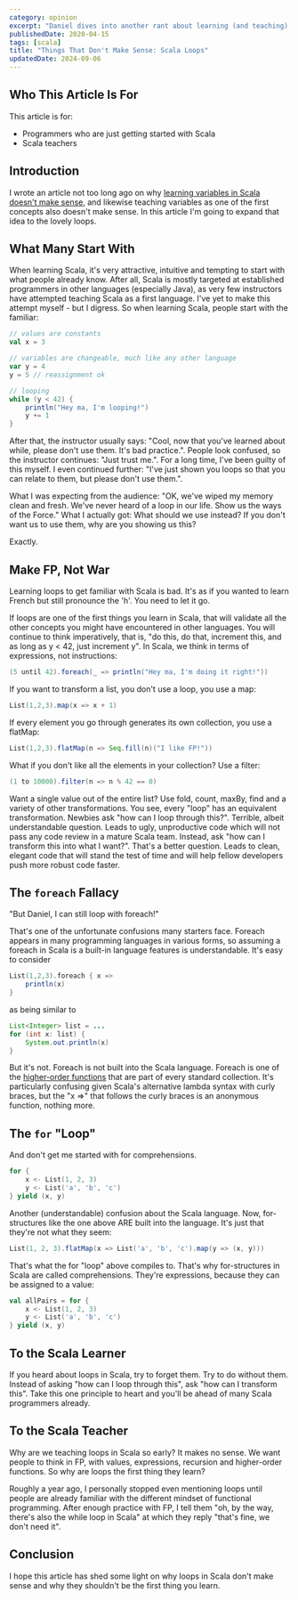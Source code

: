 ```yaml
---
category: opinion
excerpt: "Daniel dives into another rant about learning (and teaching) Scala with loops: Are they truly useful?"
publishedDate: 2020-04-15
tags: [scala]
title: "Things That Don't Make Sense: Scala Loops"
updatedDate: 2024-09-06
---
```


## Who This Article Is For

This article is for:

- Programmers who are just getting started with Scala
- Scala teachers

## Introduction

I wrote an article not too long ago on why [learning variables in Scala doesn't make sense](/articles/things-that-dont-make-sense-scala-variables), and likewise teaching variables as one of the first concepts also doesn't make sense. In this article I'm going to expand that idea to the lovely loops.

## What Many Start With

When learning Scala, it's very attractive, intuitive and tempting to start with what people already know. After all, Scala is mostly targeted at established programmers in other languages (especially Java), as very few instructors have attempted teaching Scala as a first language. I've yet to make this attempt myself - but I digress. So when learning Scala, people start with the familiar:

```scala
// values are constants
val x = 3

// variables are changeable, much like any other language
var y = 4
y = 5 // reassignment ok

// looping
while (y < 42) {
    println("Hey ma, I'm looping!")
    y += 1
}
```

After that, the instructor usually says: "Cool, now that you've learned about while, please don't use them. It's bad practice.". People look confused, so the instructor continues: "Just trust me.". For a long time, I've been guilty of this myself. I even continued further: "I've just shown you loops so that you can relate to them, but please don't use them.".

What I was expecting from the audience: "OK, we've wiped my memory clean and fresh. We've never heard of a loop in our life. Show us the ways of the Force."
What I actually got: What should we use instead? If you don't want us to use them, why are you showing us this?

Exactly.

## Make FP, Not War

Learning loops to get familiar with Scala is bad. It's as if you wanted to learn French but still pronounce the 'h'. You need to let it go.

If loops are one of the first things you learn in Scala, that will validate all the other concepts you might have encountered in other languages. You will continue to think imperatively, that is, "do this, do that, increment this, and as long as y < 42, just increment y". In Scala, we think in terms of expressions, not instructions:

```scala
(5 until 42).foreach(_ => println("Hey ma, I'm doing it right!"))
```

If you want to transform a list, you don't use a loop, you use a map:

```scala
List(1,2,3).map(x => x + 1)
```

If every element you go through generates its own collection, you use a flatMap:

```scala
List(1,2,3).flatMap(n => Seq.fill(n)("I like FP!"))
```

What if you don't like all the elements in your collection? Use a filter:

```scala
(1 to 10000).filter(n => n % 42 == 0)
```

Want a single value out of the entire list? Use fold, count, maxBy, find and a variety of other transformations. You see, every "loop" has an equivalent transformation. Newbies ask "how can I loop through this?". Terrible, albeit understandable question. Leads to ugly, unproductive code which will not pass any code review in a mature Scala team. Instead, ask "how can I transform this into what I want?". That's a better question. Leads to clean, elegant code that will stand the test of time and will help fellow developers push more robust code faster.

## The `foreach` Fallacy

"But Daniel, I can still loop with foreach!"

That's one of the unfortunate confusions many starters face. Foreach appears in many programming languages in various forms, so assuming a foreach in Scala is a built-in language features is understandable. It's easy to consider

```scala
List(1,2,3).foreach { x =>
    println(x)
}
```

as being similar to

```Java
List<Integer> list = ...
for (int x: list) {
    System.out.println(x)
}
```

But it's not. Foreach is not built into the Scala language. Foreach is one of the [higher-order functions](/articles/higher-order-functions-for-object-oriented-programmers) that are part of every standard collection. It's particularly confusing given Scala's alternative lambda syntax with curly braces, but the "x =>" that follows the curly braces is an anonymous function, nothing more.

## The `for` "Loop"

And don't get me started with for comprehensions.

```scala
for {
    x <- List(1, 2, 3)
    y <- List('a', 'b', 'c')
} yield (x, y)
```

Another (understandable) confusion about the Scala language. Now, for-structures like the one above ARE built into the language. It's just that they're not what they seem:

```scala
List(1, 2, 3).flatMap(x => List('a', 'b', 'c').map(y => (x, y)))
```

That's what the for "loop" above compiles to. That's why for-structures in Scala are called comprehensions. They're expressions, because they can be assigned to a value:

```scala
val allPairs = for {
    x <- List(1, 2, 3)
    y <- List('a', 'b', 'c')
} yield (x, y)
```

## To the Scala Learner

If you heard about loops in Scala, try to forget them. Try to do without them. Instead of asking "how can I loop through this", ask "how can I transform this". Take this one principle to heart and you'll be ahead of many Scala programmers already.

## To the Scala Teacher

Why are we teaching loops in Scala so early? It makes no sense. We want people to think in FP, with values, expressions, recursion and higher-order functions. So why are loops the first thing they learn?

Roughly a year ago, I personally stopped even mentioning loops until people are already familiar with the different mindset of functional programming. After enough practice with FP, I tell them "oh, by the way, there's also the while loop in Scala" at which they reply "that's fine, we don't need it".

## Conclusion

I hope this article has shed some light on why loops in Scala don't make sense and why they shouldn't be the first thing you learn.
